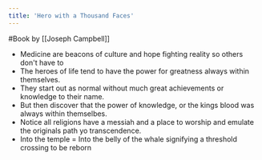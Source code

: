 ```yaml
---
title: 'Hero with a Thousand Faces'
---
```


#Book by [[Joseph Campbell]]

- Medicine are beacons of culture and hope fighting reality so others don't have to
- The heroes of life tend to have the power for greatness always within themselves. 
- They start out as normal without much great achievements or knowledge to their name. 
- But then discover that the power of knowledge, or the kings blood was always within themselbes. 
- Notice all religions have a messiah and a place to worship and emulate the originals path yo transcendence. 
- Into the temple = Into the belly of the whale signifying a threshold crossing to be reborn